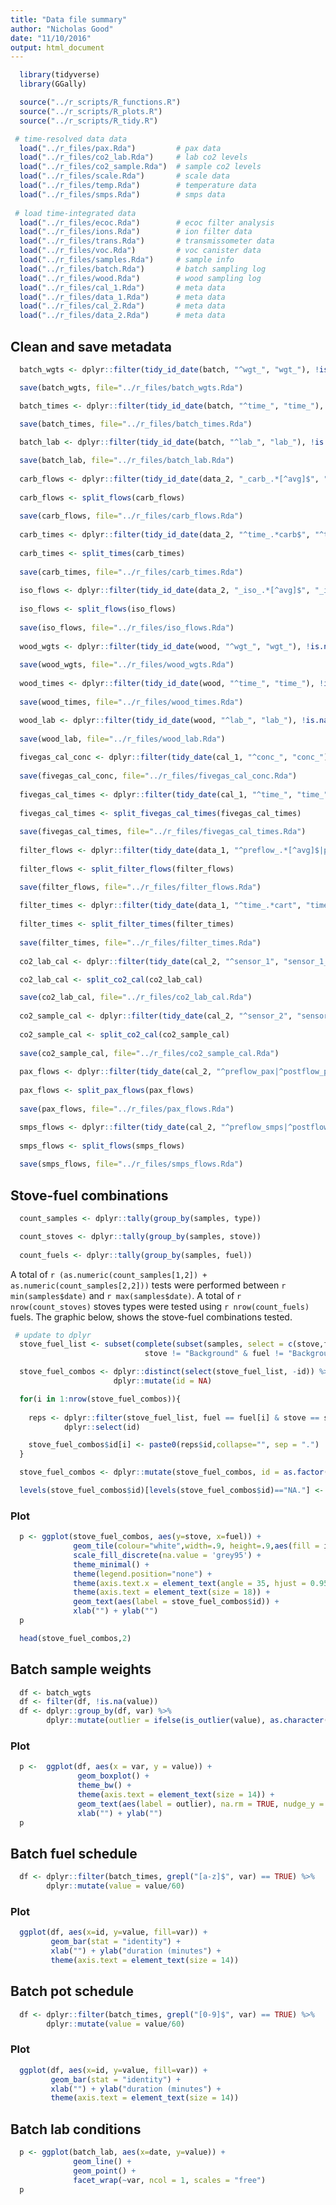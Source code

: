 ```yaml
---
title: "Data file summary"
author: "Nicholas Good"
date: "11/10/2016"
output: html_document
---
```


```r
  library(tidyverse)
  library(GGally)
```

```r
  source("../r_scripts/R_functions.R")
  source("../r_scripts/R_plots.R")
  source("../r_scripts/R_tidy.R")
```  
  
```r
 # time-resolved data data
  load("../r_files/pax.Rda")         # pax data
  load("../r_files/co2_lab.Rda")     # lab co2 levels
  load("../r_files/co2_sample.Rda")  # sample co2 levels
  load("../r_files/scale.Rda")       # scale data
  load("../r_files/temp.Rda")        # temperature data
  load("../r_files/smps.Rda")        # smps data
  
 # load time-integrated data
  load("../r_files/ecoc.Rda")        # ecoc filter analysis
  load("../r_files/ions.Rda")        # ion filter data
  load("../r_files/trans.Rda")       # transmissometer data
  load("../r_files/voc.Rda")         # voc canister data
  load("../r_files/samples.Rda")     # sample info
  load("../r_files/batch.Rda")       # batch sampling log
  load("../r_files/wood.Rda")        # wood sampling log
  load("../r_files/cal_1.Rda")       # meta data
  load("../r_files/data_1.Rda")      # meta data
  load("../r_files/cal_2.Rda")       # meta data
  load("../r_files/data_2.Rda")      # meta data
```

## Clean and save metadata

```r
  batch_wgts <- dplyr::filter(tidy_id_date(batch, "^wgt_", "wgt_"), !is.na(value))

  save(batch_wgts, file="../r_files/batch_wgts.Rda")

  batch_times <- dplyr::filter(tidy_id_date(batch, "^time_", "time_"), !is.na(value))
  
  save(batch_times, file="../r_files/batch_times.Rda")

  batch_lab <- dplyr::filter(tidy_id_date(batch, "^lab_", "lab_"), !is.na(value))

  save(batch_lab, file="../r_files/batch_lab.Rda")
    
  carb_flows <- dplyr::filter(tidy_id_date(data_2, "_carb_.*[^avg]$", "_carb_"), !is.na(value))
  
  carb_flows <- split_flows(carb_flows)
  
  save(carb_flows, file="../r_files/carb_flows.Rda")
  
  carb_times <- dplyr::filter(tidy_id_date(data_2, "^time_.*carb$", "^time_"), !is.na(value))
  
  carb_times <- split_times(carb_times)
  
  save(carb_times, file="../r_files/carb_times.Rda")
 
  iso_flows <- dplyr::filter(tidy_id_date(data_2, "_iso_.*[^avg]$", "_iso_"), !is.na(value))
  
  iso_flows <- split_flows(iso_flows)
  
  save(iso_flows, file="../r_files/iso_flows.Rda")
    
  wood_wgts <- dplyr::filter(tidy_id_date(wood, "^wgt_", "wgt_"), !is.na(value))
  
  save(wood_wgts, file="../r_files/wood_wgts.Rda")
  
  wood_times <- dplyr::filter(tidy_id_date(wood, "^time_", "time_"), !is.na(value))
  
  save(wood_times, file="../r_files/wood_times.Rda")

  wood_lab <- dplyr::filter(tidy_id_date(wood, "^lab_", "lab_"), !is.na(value))
  
  save(wood_lab, file="../r_files/wood_lab.Rda")
    
  fivegas_cal_conc <- dplyr::filter(tidy_date(cal_1, "^conc_", "conc_"), !is.na(value))
  
  save(fivegas_cal_conc, file="../r_files/fivegas_cal_conc.Rda")
    
  fivegas_cal_times <- dplyr::filter(tidy_date(cal_1, "^time_", "time_"), !is.na(value))
  
  fivegas_cal_times <- split_fivegas_cal_times(fivegas_cal_times)
  
  save(fivegas_cal_times, file="../r_files/fivegas_cal_times.Rda")
    
  filter_flows <- dplyr::filter(tidy_date(data_1, "^preflow_.*[^avg]$|postflow.*[^avg]$", ""), !is.na(value))
  
  filter_flows <- split_filter_flows(filter_flows)

  save(filter_flows, file="../r_files/filter_flows.Rda")
    
  filter_times <- dplyr::filter(tidy_date(data_1, "^time_.*cart", "time_"), !is.na(value))
  
  filter_times <- split_filter_times(filter_times)
  
  save(filter_times, file="../r_files/filter_times.Rda")
    
  co2_lab_cal <- dplyr::filter(tidy_date(cal_2, "^sensor_1", "sensor_1_"), !is.na(value))

  co2_lab_cal <- split_co2_cal(co2_lab_cal)

  save(co2_lab_cal, file="../r_files/co2_lab_cal.Rda")
    
  co2_sample_cal <- dplyr::filter(tidy_date(cal_2, "^sensor_2", "sensor_2_"), !is.na(value))
  
  co2_sample_cal <- split_co2_cal(co2_sample_cal)
  
  save(co2_sample_cal, file="../r_files/co2_sample_cal.Rda")
    
  pax_flows <- dplyr::filter(tidy_date(cal_2, "^preflow_pax|^postflow_pax", ""), !is.na(value))
  
  pax_flows <- split_pax_flows(pax_flows)
  
  save(pax_flows, file="../r_files/pax_flows.Rda")

  smps_flows <- dplyr::filter(tidy_date(cal_2, "^preflow_smps|^postflow_smps", ""), !is.na(value))
  
  smps_flows <- split_flows(smps_flows)
  
  save(smps_flows, file="../r_files/smps_flows.Rda")
```

## Stove-fuel combinations

```r
  count_samples <- dplyr::tally(group_by(samples, type))

  count_stoves <- dplyr::tally(group_by(samples, stove)) 
  
  count_fuels <- dplyr::tally(group_by(samples, fuel))
```

A total of `r (as.numeric(count_samples[1,2]) + as.numeric(count_samples[2,2]))` tests were performed between `r min(samples$date)` and `r max(samples$date)`. A total of `r nrow(count_stoves)` stoves types were tested using `r nrow(count_fuels)` fuels. The graphic below, shows the stove-fuel combinations tested. 

```r
 # update to dplyr
  stove_fuel_list <- subset(complete(subset(samples, select = c(stove,fuel, id)), stove, fuel),
                              stove != "Background" & fuel != "Background")

  stove_fuel_combos <- dplyr::distinct(select(stove_fuel_list, -id)) %>%
                       dplyr::mutate(id = NA)

  for(i in 1:nrow(stove_fuel_combos)){
    
    reps <- dplyr::filter(stove_fuel_list, fuel == fuel[i] & stove == stove[i]) %>%
            dplyr::select(id)

    stove_fuel_combos$id[i] <- paste0(reps$id,collapse="", sep = ".")
  }

  stove_fuel_combos <- dplyr::mutate(stove_fuel_combos, id = as.factor(id))

  levels(stove_fuel_combos$id)[levels(stove_fuel_combos$id)=="NA."] <- NA
```

### Plot

```r
  p <- ggplot(stove_fuel_combos, aes(y=stove, x=fuel)) + 
              geom_tile(colour="white",width=.9, height=.9,aes(fill = id)) +
              scale_fill_discrete(na.value = 'grey95') +
              theme_minimal() +
              theme(legend.position="none") +
              theme(axis.text.x = element_text(angle = 35, hjust = 0.95)) +
              theme(axis.text = element_text(size = 18)) +
              geom_text(aes(label = stove_fuel_combos$id)) +
              xlab("") + ylab("")
  p
``` 

```r
  head(stove_fuel_combos,2)
```

## Batch sample weights

```r
  df <- batch_wgts
  df <- filter(df, !is.na(value))
  df <- dplyr::group_by(df, var) %>% 
        dplyr::mutate(outlier = ifelse(is_outlier(value), as.character(id), NA))
```

### Plot
```r
  p <-  ggplot(df, aes(x = var, y = value)) +
               geom_boxplot() +
               theme_bw() +
               theme(axis.text = element_text(size = 14)) +
               geom_text(aes(label = outlier), na.rm = TRUE, nudge_y = 0, nudge_x = 0.3, size = 4) +
               xlab("") + ylab("")
  p
```

## Batch fuel schedule

```r
  df <- dplyr::filter(batch_times, grepl("[a-z]$", var) == TRUE) %>%
        dplyr::mutate(value = value/60)
```

### Plot

```r
  ggplot(df, aes(x=id, y=value, fill=var)) +
         geom_bar(stat = "identity") +
         xlab("") + ylab("duration (minutes") +
         theme(axis.text = element_text(size = 14))
```

## Batch pot schedule

```r
  df <- dplyr::filter(batch_times, grepl("[0-9]$", var) == TRUE) %>%
        dplyr::mutate(value = value/60)
```

### Plot

```r
  ggplot(df, aes(x=id, y=value, fill=var)) +
         geom_bar(stat = "identity") +
         xlab("") + ylab("duration (minutes") +
         theme(axis.text = element_text(size = 14))
```

## Batch lab conditions

```r
  p <- ggplot(batch_lab, aes(x=date, y=value)) + 
              geom_line() +
              geom_point() +
              facet_wrap(~var, ncol = 1, scales = "free")
  p
```
